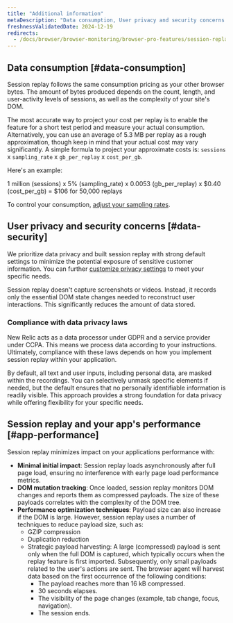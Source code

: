 ```yaml
---
title: "Additional information"
metaDescription: "Data consumption, User privacy and security concerns."
freshnessValidatedDate: 2024-12-19
redirects:
  - /docs/browser/browser-monitoring/browser-pro-features/session-replay/#app-performance
---
```


## Data consumption [#data-consumption]

Session replay follows the same consumption pricing as your other browser bytes. The amount of bytes produced depends on the count, length, and user-activity levels of sessions, as well as the complexity of your site's DOM.

The most accurate way to project your cost per replay is to enable the feature for a short test period and measure your actual consumption. Alternatively, you can use an average of 5.3 MB per replay as a rough approximation, though keep in mind that your actual cost may vary significantly. A simple formula to project your approximate costs is: `sessions` x `sampling_rate` x `gb_per_replay` x `cost_per_gb`.

Here's an example:

1 million (sessions) x 5% (sampling_rate) x 0.0053 (gb_per_replay) x $0.40 (cost_per_gb) = $106 for 50,000 replays

To control your consumption, [adjust your sampling rates](/docs/browser/browser-monitoring/browser-pro-features/session-replay/configuration/setup-session-replay/#configure-sampling-rates).

## User privacy and security concerns [#data-security]

We prioritize data privacy and built session replay with strong default settings to minimize the potential exposure of sensitive customer information. You can further [customize privacy settings](/docs/browser/browser-monitoring/browser-pro-features/session-replay/configuration/customize-privacy-settings) to meet your specific needs.

Session replay doesn't capture screenshots or videos. Instead, it records only the essential DOM state changes needed to reconstruct user interactions. This significantly reduces the amount of data stored.

### Compliance with data privacy laws

New Relic acts as a data processor under GDPR and a service provider under CCPA. This means we process data according to your instructions. Ultimately, compliance with these laws depends on how you implement session replay within your application.

By default, all text and user inputs, including personal data, are masked within the recordings. You can selectively unmask specific elements if needed, but the default ensures that no personally identifiable information is readily visible. This approach provides a strong foundation for data privacy while offering flexibility for your specific needs.

## Session replay and your app's performance [#app-performance]

Session replay minimizes impact on your applications performance with:

* **Minimal initial impact**: Session replay loads asynchronously after full page load, ensuring no interference with early page load performance metrics.
* **DOM mutation tracking**: Once loaded, session replay monitors DOM changes and reports them as compressed payloads. The size of these payloads correlates with the complexity of the DOM tree.
* **Performance optimization techniques**: Payload size can also increase if the DOM is large. However, session replay uses a number of techniques to reduce payload size, such as:
  * GZIP compression
  * Duplication reduction
  * Strategic payload harvesting: A large (compressed) payload is sent only when the full DOM is captured, which typically occurs when the replay feature is first imported. Subsequently, only small payloads related to the user's actions are sent. The browser agent will harvest data based on the first occurrence of the following conditions:
    * The payload reaches more than 16 kB compressed.
    * 30 seconds elapses.
    * The visibility of the page changes (example, tab change, focus, navigation).
    * The session ends.
